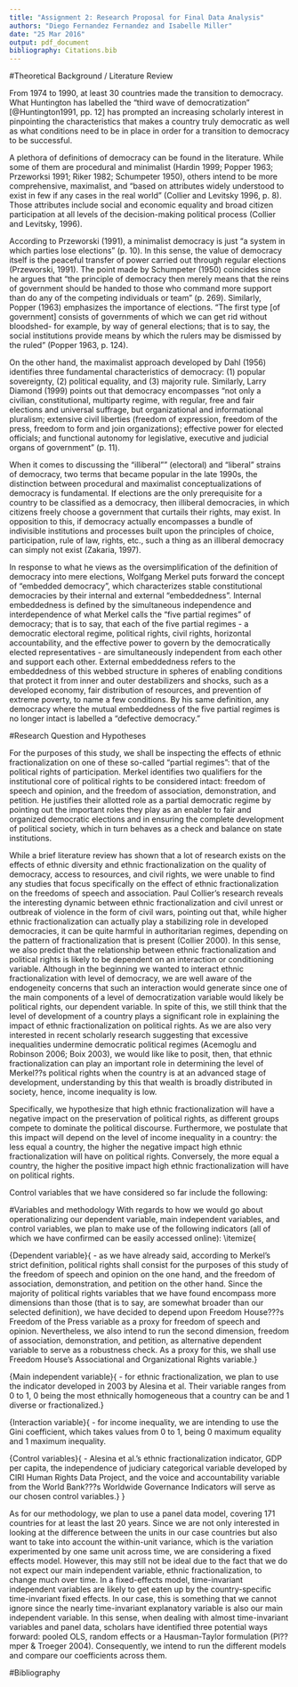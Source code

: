 ```yaml
---
title: "Assignment 2: Research Proposal for Final Data Analysis"
authors: "Diego Fernandez Fernandez and Isabelle Miller"
date: "25 Mar 2016"
output: pdf_document
bibliography: Citations.bib
---
```


#Theoretical Background / Literature Review

From 1974 to 1990, at least 30 countries made the transition to democracy. What Huntington has labelled the "third wave of democratization" [@Huntington1991, pp. 12] has prompted an increasing scholarly interest in pinpointing the characteristics that makes a country truly democratic as well as what conditions need to be in place in order for a transition to democracy to be successful. 

A plethora of definitions of democracy can be found in the literature. While some of them are procedural and minimalist (Hardin 1999; Popper 1963; Przeworksi 1991; Riker 1982; Schumpeter 1950), others intend to be more comprehensive, maximalist, and "based on attributes widely understood to exist in few if any cases in the real world" (Collier and Levitsky 1996, p. 8). Those attributes include social and economic equality and broad citizen participation at all levels of the decision-making political process (Collier and Levitsky, 1996). 

According to Przeworski (1991), a minimalist democracy is just "a system in which parties lose elections" (p. 10). In this sense, the value of democracy itself is the peaceful transfer of power carried out through regular elections (Przeworski, 1991). The point made by Schumpeter (1950) coincides since he argues that "the principle of democracy then merely means that the reins of government should be handed to those who command more support than do any of the competing individuals or team" (p. 269). Similarly, Popper (1963) emphasizes the importance of elections.  "The first type [of government] consists of governments of which we can get rid without bloodshed- for example, by way of general elections; that is to say, the social institutions provide means by which the rulers may be dismissed by the ruled" (Popper 1963, p. 124). 

On the other hand, the maximalist approach developed by Dahl (1956) identifies three fundamental characteristics of democracy: (1) popular sovereignty, (2) political equality, and (3) majority rule. Similarly, Larry Diamond (1999) points out that democracy encompasses "not only a civilian, constitutional, multiparty regime, with regular, free and fair elections and universal suffrage, but organizational and informational pluralism; extensive civil liberties (freedom of expression, freedom of the press, freedom to form and join organizations); effective power for elected officials; and functional autonomy for legislative, executive and judicial organs of government" (p. 11).

When it comes to discussing the "illiberal"" (electoral) and "liberal" strains of democracy, two terms that became popular in the late 1990s, the distinction between procedural and maximalist conceptualizations of democracy is fundamental. If elections are the only prerequisite for a country to be classified as a democracy, then illiberal democracies, in which citizens freely choose a government that curtails their rights, may exist. In opposition to this, if democracy actually encompasses a bundle of indivisible institutions and processes built upon the principles of choice, participation, rule of law, rights, etc., such a thing as an illiberal democracy can simply not exist (Zakaria, 1997).

In response to what he views as the oversimplification of the definition of democracy into mere elections, Wolfgang Merkel puts forward the concept of "embedded democracy", which characterizes stable constitutional democracies by their internal and external "embeddedness". Internal embeddedness is defined by the simultaneous independence and interdependence of what Merkel calls the "five partial regimes" of democracy; that is to say, that each of the five partial regimes - a democratic electoral regime, political rights, civil rights, horizontal accountability, and the effective power to govern by the democratically elected representatives - are simultaneously independent from each other and support each other. External embeddedness refers to the embeddedness of this webbed structure in spheres of enabling conditions that protect it from inner and outer destabilizers and shocks, such as a developed economy, fair distribution of resources, and prevention of extreme poverty, to name a few conditions. By his same definition, any democracy where the mutual embeddedness of the five partial regimes is no longer intact is labelled a "defective democracy."

#Research Question and Hypotheses

For the purposes of this study, we shall be inspecting the effects of ethnic fractionalization on one of these so-called "partial regimes": that of the political rights of participation. Merkel identifies two qualifiers for the institutional core of political rights to be considered intact: freedom of speech and opinion, and the freedom of association, demonstration, and petition. He justifies their allotted role as a partial democratic regime by pointing out the important roles they play as an enabler to fair and organized democratic elections and in ensuring the complete development of political society, which in turn behaves as a check and balance on state institutions. 

While a brief literature review has shown that a lot of research exists on the effects of ethnic diversity and ethnic fractionalization on the quality of democracy, access to resources, and civil rights, we were unable to find any studies that focus specifically on the effect of ethnic fractionalization on the freedoms of speech and association. Paul Collier's research reveals the interesting dynamic between ethnic fractionalization and civil unrest or outbreak of violence in the form of civil wars, pointing out that, while higher ethnic fractionalization can actually play a stabilizing role in developed democracies, it can be quite harmful in authoritarian regimes, depending on the pattern of fractionalization that is present (Collier 2000). In this sense, we also predict that the relationship between ethnic fractionalization and political rights is likely to be dependent on an interaction or conditioning variable. Although in the beginning we wanted to interact ethnic fractionalization with level of democracy, we are well aware of the endogeneity concerns that such an interaction would generate since one of the main components of a level of democratization variable would likely be political rights, our dependent variable. In spite of this, we still think that the level of development of a country plays a significant role in explaining the impact of ethnic fractionalization on political rights. As we are also very interested in recent scholarly research suggesting that excessive inequalities undermine democratic political regimes (Acemoglu and Robinson 2006; Boix 2003), we would like like to posit, then, that ethnic fractionalization can play an important role in determining the level of Merkel??s political rights when the country is at an advanced stage of development, understanding by this that wealth is broadly distributed in society, hence, income inequality is low. 

Specifically, we hypothesize that high ethnic fractionalization will have a negative impact on the preservation of political rights, as different groups compete to dominate the political discourse. Furthermore, we postulate that this impact will depend on the level of income inequality in a country: the less equal a country, the higher the negative impact high ethnic fractionalization will have on political rights. Conversely, the more equal a country, the higher the positive impact high ethnic fractionalization will have on political rights.

Control variables that we have considered so far include the following: \itemize{
\item{Linguistic fractionalization}{ - while linguistic identity may often overlap with ethnic identity, it also often plays a unifying role in multi-ethnic societies. This unifying role may, in turn, affect the intergroup competition and conflict that we theorize may play a negative role on political rights. However, the risk of multicollinearity will likely have to be accounted for and monitored. We also considered religious fractionalization as a similar control variable, but concluded that religious correlation to ethnicity is often much higher than linguistic correlation and therefore the probability of collinearity problems would be too high.}

\item{Economic inequality}{ - economic inequality serves to exacerbate any sort of inter-societal or intergroup divisions or differences, and we suspect that with ethnicity this would be no different. Therefore, it would be important to include it among our control variables.}

\item{Income per capita}{ - lack of wealth can produce general dissatisfaction and conflict among a population, and in turn also exacerbate intergroup conflict. We would also want to control for its residual effects.}

\item{Judicial independence}{ - judicial independence serves, here, as a proxy for horizontal accountability, which in turn guarantees the ability of the state to keep itself in check. As a control variable, it would help control for the role of the state in the possible suppression of political rights.}

\item{Indicators of government accountability}{ - these would play a similar role to judicial independence in controlling for the role of the state in other positively or negatively determining the preservation of political rights.}
}

#Variables and methodology
With regards to how we would go about operationalizing our dependent variable, main independent variables, and control variables, we plan to make use of the following indicators (all of which we have confirmed can be easily accessed online): \itemize{

\item{Dependent variable}{ - as we have already said, according to Merkel's strict definition, political rights shall consist for the purposes of this study of the freedom of speech and opinion on the one hand, and the freedom of association, demonstration, and petition on the other hand. Since the majority of political rights variables that we have found encompass more dimensions than those (that is to say, are somewhat broader than our selected definition), we have decided to depend upon Freedom House???s Freedom of the Press variable as a proxy for freedom of speech and opinion. Nevertheless, we also intend to run the second dimension, freedom of association, demonstration, and petition, as alternative dependent variable to serve as a robustness check. As a proxy for this, we shall use Freedom House's Associational and Organizational Rights variable.}

\item{Main independent variable}{ - for ethnic fractionalization, we plan to use the indicator developed in 2003 by Alesina et al. Their variable ranges from 0 to 1, 0 being the most ethnically homogeneous that a country can be and 1 diverse or fractionalized.}

\item{Interaction variable}{ - for income inequality, we are intending to use the Gini coefficient, which takes values from 0 to 1, being 0 maximum equality and 1 maximum inequality. 

\item{Control variables}{ - Alesina et al.'s ethnic fractionalization indicator, GDP per capita, the independence of judiciary categorical variable developed by CIRI Human Rights Data Project, and the voice and accountability variable from the World Bank???s Worldwide Governance Indicators will serve as our chosen control variables.}
}


As for our methodology, we plan to use a panel data model, covering 171 countries for at least the last 20 years. Since we are not only interested in looking at the difference between the units in our case countries but also want to take into account the within-unit variance, which is the variation experimented by one same unit across time, we are considering a fixed effects model. However, this may still not be ideal due to the fact that we do not expect our main independent variable, ethnic fractionalization, to change much over time. In a fixed-effects model, time-invariant independent variables are likely to get eaten up by the country-specific time-invariant fixed effects. In our case, this is something that we cannot ignore since the nearly time-invariant explanatory variable is also our main independent variable. In this sense, when dealing with almost time-invariant variables and panel data, scholars have identified three potential ways forward: pooled OLS, random effects or a Hausman-Taylor formulation (Pl??mper & Troeger 2004). Consequently, we intend to run the different models and compare our coefficients across them. 


\newpage
#Bibliography


